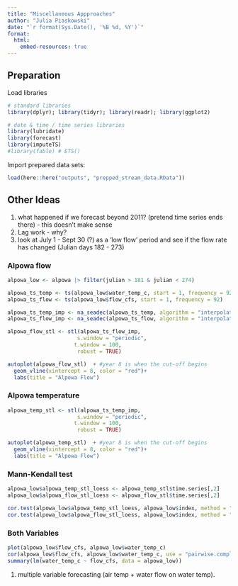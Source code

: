```yaml
---
title: "Miscellaneous Appproaches"
author: "Julia Piaskowski"
date: "`r format(Sys.Date(), '%B %d, %Y')`"
format: 
  html: 
    embed-resources: true
---
```



## Preparation

Load libraries

```r
# standard libraries
library(dplyr); library(tidyr); library(readr); library(ggplot2)

# date & time / time series libraries
library(lubridate)
library(forecast)
library(imputeTS)
#library(fable) # ETS()
```


Import prepared data sets:  

```r
load(here::here("outputs", "prepped_stream_data.RData"))
```

## Other Ideas

1. what happened if we forecast beyond 2011? (pretend time series ends there) - this doesn't make sense
1. Lag work - why?
1. look at July 1 - Sept 30 (?) as a 'low flow' period and see if the flow rate has changed (Julian days 182 - 273)

### Alpowa flow

```r
alpowa_low <- alpowa |> filter(julian > 181 & julian < 274)

alpowa_ts_temp <- ts(alpowa_low$water_temp_c, start = 1, frequency = 92) 
alpowa_ts_flow <- ts(alpowa_low$flow_cfs, start = 1, frequency = 92) 

alpowa_ts_temp_imp <- na_seadec(alpowa_ts_temp, algorithm = "interpolation")
alpowa_ts_flow_imp <- na_seadec(alpowa_ts_flow, algorithm = "interpolation")
```

```r
alpowa_flow_stl <- stl(alpowa_ts_flow_imp, 
                      s.window = "periodic", 
                     t.window = 100,  
                      robust = TRUE)  

autoplot(alpowa_flow_stl)  + #year 8 is when the cut-off begins
  geom_vline(xintercept = 8, color = "red")+
  labs(title = "Alpowa Flow")
```

### Alpowa temperature

```r
alpowa_temp_stl <- stl(alpowa_ts_temp_imp, 
                      s.window = "periodic", 
                     t.window = 100,  
                      robust = TRUE)  

autoplot(alpowa_temp_stl)  + #year 8 is when the cut-off begins
  geom_vline(xintercept = 8, color = "red")+
  labs(title = "Alpowa Flow")
```

### Mann-Kendall test

```r
alpowa_low$alpowa_temp_stl_loess <- alpowa_temp_stl$time.series[,2]
alpowa_low$alpowa_flow_stl_loess <- alpowa_flow_stl$time.series[,2]

cor.test(alpowa_low$alpowa_temp_stl_loess, alpowa_low$index, method = "kendall")
cor.test(alpowa_low$alpowa_flow_stl_loess, alpowa_low$index, method = "kendall")
```


### Both Variables

```r
plot(alpowa_low$flow_cfs, alpowa_low$water_temp_c)
cor(alpowa_low$flow_cfs, alpowa_low$water_temp_c, use = "pairwise.complete.obs")
summary(lm(water_temp_c ~ flow_cfs, data = alpowa_low))
```

1. multiple variable forecasting (air temp + water flow on water temp). 










